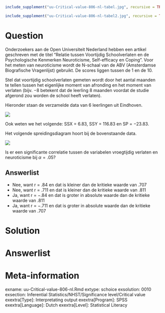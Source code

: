```{r, echo = FALSE, results = "hide"}
include_supplement("uu-Critical-value-806-nl-tabel.jpg", recursive = TRUE)
```

```{r, echo = FALSE, results = "hide"}
include_supplement("uu-Critical-value-806-nl-tabel2.jpg", recursive = TRUE)
```



Question
========
  
Onderzoekers aan de Open Universiteit Nederland hebben een artikel geschreven met de titel “Relatie tussen Voortijdig Schoolverlaten en de Psychologische Kenmerken Neuroticisme, Self-efficacy en Coping”. Voor het meten van neuroticisme wordt de N-schaal van de ABV (Amsterdamse Biografische Vragenlijst) gebruikt. De scores liggen tussen de 1 en de 10. 

Stel dat voortijdig schoolverlaten gemeten wordt door het aantal maanden te tellen tussen het eigenlijke moment van afronding en het moment van verlaten (bijv. −8 betekent dat de leerling 8 maanden voordat de studie afgerond zou worden de school heeft verlaten). 

Hieronder staan de verzamelde data van 6 leerlingen uit Eindhoven.


![](uu-Critical-value-806-nl-tabel.jpg)

Ook weten we het volgende: SSX = 6.83, SSY = 116.83 en SP = −23.83.

Het volgende spreidingsdiagram hoort bij de bovenstaande data.


![](uu-Critical-value-806-nl-tabel2.jpg)

Is er een significante correlatie tussen de variabelen vroegtijdig verlaten en neuroticisme bij $\alpha = .05$?
  
Answerlist
----------
* Nee, want r = .84 en dat is kleiner dan de kritieke waarde van .707 
* Nee, want r = .711 en dat is kleiner dan de kritieke waarde van .811
* Ja, want r = −.84 en dat is groter in absolute waarde dan de kritieke waarde van .811 
* Ja, want r = −.711 en dat is groter in absolute waarde dan de kritieke waarde van .707



Solution
========
  


Answerlist
========



Meta-information
================
exname: uu-Critical-value-806-nl.Rmd
extype: schoice
exsolution: 0010
exsection: Inferential Statistics/NHST/Significance level/Critical value
exextra[Type]: Interpretating output
exextra[Program]: SPSS
exextra[Language]: Dutch
exextra[Level]: Statistical Literacy

